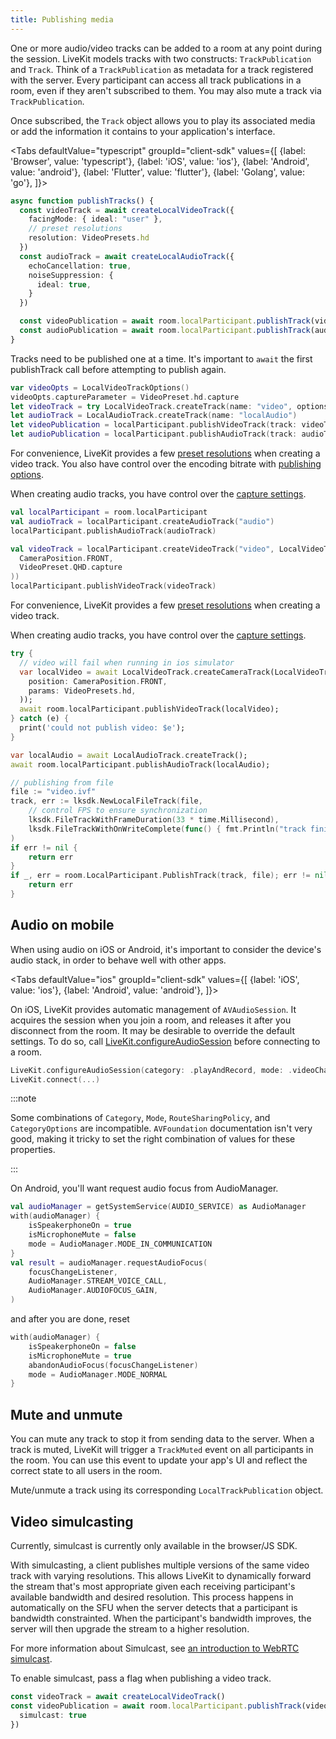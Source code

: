 ```yaml
---
title: Publishing media
---
```


One or more audio/video tracks can be added to a room at any point during the session. LiveKit models tracks with two constructs: `TrackPublication` and `Track`. Think of a `TrackPublication` as metadata for a track registered with the server. Every participant can access all track publications in a room, even if they aren't subscribed to them. You may also mute a track via `TrackPublication`.

Once subscribed, the `Track` object allows you to play its associated media or add the information it contains to your application's interface.

<Tabs
  defaultValue="typescript"
  groupId="client-sdk"
  values={[
    {label: 'Browser', value: 'typescript'},
    {label: 'iOS', value: 'ios'},
    {label: 'Android', value: 'android'},
    {label: 'Flutter', value: 'flutter'},
    {label: 'Golang', value: 'go'},
  ]}>

  <TabItem value="typescript">

  ```typescript title="TypeScript"
  async function publishTracks() {
    const videoTrack = await createLocalVideoTrack({
      facingMode: { ideal: "user" },
      // preset resolutions
      resolution: VideoPresets.hd
    })
    const audioTrack = await createLocalAudioTrack({
      echoCancellation: true,
      noiseSuppression: {
        ideal: true,
      }
    })

    const videoPublication = await room.localParticipant.publishTrack(videoTrack)
    const audioPublication = await room.localParticipant.publishTrack(audioTrack)
  }
  ```

  Tracks need to be published one at a time. It's important to `await` the first publishTrack call before attempting to publish again.

  </TabItem>

  <TabItem value="ios">

  ```swift title="Swift"
  var videoOpts = LocalVideoTrackOptions()
  videoOpts.captureParameter = VideoPreset.hd.capture
  let videoTrack = try LocalVideoTrack.createTrack(name: "video", options: videoOpts)
  let audioTrack = LocalAudioTrack.createTrack(name: "localAudio")
  let videoPublication = localParticipant.publishVideoTrack(track: videoTrack)
  let audioPublication = localParticipant.publishAudioTrack(track: audioTrack)
  ```

  For convenience, LiveKit provides a few [preset resolutions](https://docs.livekit.io/client-sdk-ios/VideoPreset/) when creating a video track. You also have control over the encoding bitrate with [publishing options](https://docs.livekit.io/client-sdk-ios/LocalVideoTrackPublishOptions/).

  When creating audio tracks, you have control over the [capture settings](https://docs.livekit.io/client-sdk-ios/LocalAudioTrackOptions/).

  </TabItem>
  <TabItem value="android">

  ```kotlin title="Kotlin"
  val localParticipant = room.localParticipant
  val audioTrack = localParticipant.createAudioTrack("audio")
  localParticipant.publishAudioTrack(audioTrack)

  val videoTrack = localParticipant.createVideoTrack("video", LocalVideoTrackOptions(
    CameraPosition.FRONT,
    VideoPreset.QHD.capture
  ))
  localParticipant.publishVideoTrack(videoTrack)
  ```

  For convenience, LiveKit provides a few [preset resolutions](https://docs.livekit.io/client-sdk-android/livekit-android-sdk/io.livekit.android.room.track/-video-preset/index.html) when creating a video track.

  When creating audio tracks, you have control over the [capture settings](https://docs.livekit.io/client-sdk-android/livekit-android-sdk/io.livekit.android.room.track/-local-audio-track-options/index.html).

  </TabItem>
  <TabItem value="flutter">

```dart title="Dart"
try {
  // video will fail when running in ios simulator
  var localVideo = await LocalVideoTrack.createCameraTrack(LocalVideoTrackOptions(
    position: CameraPosition.FRONT,
    params: VideoPresets.hd,
  ));
  await room.localParticipant.publishVideoTrack(localVideo);
} catch (e) {
  print('could not publish video: $e');
}

var localAudio = await LocalAudioTrack.createTrack();
await room.localParticipant.publishAudioTrack(localAudio);
```

  </TabItem>
  <TabItem value="go">

```go title="Go"
// publishing from file
file := "video.ivf"
track, err := lksdk.NewLocalFileTrack(file,
	// control FPS to ensure synchronization
	lksdk.FileTrackWithFrameDuration(33 * time.Millisecond),
	lksdk.FileTrackWithOnWriteComplete(func() { fmt.Println("track finished") }),
)
if err != nil {
    return err
}
if _, err = room.LocalParticipant.PublishTrack(track, file); err != nil {
    return err
}
```

  </TabItem>
</Tabs>


## Audio on mobile

When using audio on iOS or Android, it's important to consider the device's audio stack, in order to behave well with other apps.

<Tabs
  defaultValue="ios"
  groupId="client-sdk"
  values={[
    {label: 'iOS', value: 'ios'},
    {label: 'Android', value: 'android'},
  ]}>

  <TabItem value="ios">

On iOS, LiveKit provides automatic management of `AVAudioSession`. It acquires the session when you join a room, and releases it after you disconnect from the room. It may be desirable to override the default settings. To do so, call [LiveKit.configureAudioSession](https://docs.livekit.io/client-sdk-ios/LiveKit/#livekit.configureaudiosession(category:mode:policy:options:)) before connecting to a room.

```swift
LiveKit.configureAudioSession(category: .playAndRecord, mode: .videoChat)
LiveKit.connect(...)
```

:::note

Some combinations of `Category`, `Mode`, `RouteSharingPolicy`, and `CategoryOptions` are incompatible. `AVFoundation` documentation isn't very good, making it tricky to set the right combination of values for these properties.

:::

  </TabItem>

  <TabItem value="android">

On Android, you'll want request audio focus from AudioManager.

```kotlin
val audioManager = getSystemService(AUDIO_SERVICE) as AudioManager
with(audioManager) {
    isSpeakerphoneOn = true
    isMicrophoneMute = false
    mode = AudioManager.MODE_IN_COMMUNICATION
}
val result = audioManager.requestAudioFocus(
    focusChangeListener,
    AudioManager.STREAM_VOICE_CALL,
    AudioManager.AUDIOFOCUS_GAIN,
)
```

and after you are done, reset

```kotlin
with(audioManager) {
    isSpeakerphoneOn = false
    isMicrophoneMute = true
    abandonAudioFocus(focusChangeListener)
    mode = AudioManager.MODE_NORMAL
}
```

  </TabItem>

</Tabs>

## Mute and unmute

You can mute any track to stop it from sending data to the server. When a track is muted, LiveKit will trigger a `TrackMuted` event on all participants in the room. You can use this event to update your app's UI and reflect the correct state to all users in the room.

Mute/unmute a track using its corresponding `LocalTrackPublication` object.

## Video simulcasting

Currently, simulcast is currently only available in the browser/JS SDK.

With simulcasting, a client publishes multiple versions of the same video track with varying resolutions. This allows LiveKit to dynamically forward the stream that's most appropriate given each receiving participant's available bandwidth and desired resolution. This process happens in automatically on the SFU when the server detects that a participant is bandwidth constrainted. When the participant's bandwidth improves, the server will then upgrade the stream to a higher resolution.

For more information about Simulcast, see [an introduction to WebRTC simulcast](https://blog.livekit.io/an-introduction-to-webrtc-simulcast-6c5f1f6402eb).

To enable simulcast, pass a flag when publishing a video track.

```typescript title="Browser (typescript)"
const videoTrack = await createLocalVideoTrack()
const videoPublication = await room.localParticipant.publishTrack(videoTrack, {
  simulcast: true
})
```
